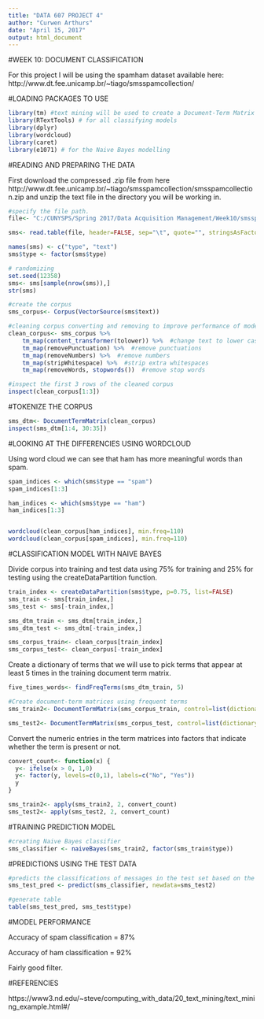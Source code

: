 ---
title: "DATA 607 PROJECT 4"
author: "Curwen Arthurs"
date: "April 15, 2017"
output: html_document
---

#WEEK 10: DOCUMENT CLASSIFICATION

For this project I will be using the spamham dataset available here:
http://www.dt.fee.unicamp.br/~tiago/smsspamcollection/




#LOADING PACKAGES TO USE

```{r}
library(tm) #text mining will be used to create a Document-Term Matrix
library(RTextTools) # for all classifying models
library(dplyr)
library(wordcloud)
library(caret)
library(e1071) # for the Naive Bayes modelling
```




#READING AND PREPARING THE DATA

First download the compressed .zip file from here http://www.dt.fee.unicamp.br/~tiago/smsspamcollection/smsspamcollection.zip
and unzip the text file in the directory you will be working in.

```{r}
#specify the file path. 
file<- "C:/CUNYSPS/Spring 2017/Data Acquisition Management/Week10/smsspamcollection/SMSSpamCollection.txt"

sms<- read.table(file, header=FALSE, sep="\t", quote="", stringsAsFactors=FALSE)

names(sms) <- c("type", "text")
sms$type <- factor(sms$type)

# randomizing
set.seed(12358)
sms<- sms[sample(nrow(sms)),]
str(sms)

```


```{r}
#create the corpus
sms_corpus<- Corpus(VectorSource(sms$text))

```


```{r}
#cleaning corpus converting and removing to improve performance of models
clean_corpus<- sms_corpus %>%
    tm_map(content_transformer(tolower)) %>%  #change text to lower cases 
    tm_map(removePunctuation) %>%  #remove punctuations
    tm_map(removeNumbers) %>%  #remove numbers
    tm_map(stripWhitespace) %>%  #strip extra whitespaces
    tm_map(removeWords, stopwords())  #remove stop words

#inspect the first 3 rows of the cleaned corpus
inspect(clean_corpus[1:3])

```



#TOKENIZE THE CORPUS

```{r}
sms_dtm<- DocumentTermMatrix(clean_corpus)
inspect(sms_dtm[1:4, 30:35])
```


#LOOKING AT THE DIFFERENCIES USING WORDCLOUD

Using word cloud we can see that ham has more meaningful words than spam.

```{r}
spam_indices <- which(sms$type == "spam")
spam_indices[1:3]

ham_indices <- which(sms$type == "ham")
ham_indices[1:3]


wordcloud(clean_corpus[ham_indices], min.freq=110)
wordcloud(clean_corpus[spam_indices], min.freq=110)
```




#CLASSIFICATION MODEL WITH NAIVE BAYES

Divide corpus into training and test data using 75% for training and 25% for testing using the createDataPartition function.


```{r}
train_index <- createDataPartition(sms$type, p=0.75, list=FALSE)
sms_train <- sms[train_index,]
sms_test <- sms[-train_index,]

sms_dtm_train <- sms_dtm[train_index,]
sms_dtm_test <- sms_dtm[-train_index,]

sms_corpus_train<- clean_corpus[train_index]
sms_corpus_test<- clean_corpus[-train_index]

```


Create a dictionary of terms that we will use to pick terms that appear at least 5 times in the training document term matrix. 

```{r}
five_times_words<- findFreqTerms(sms_dtm_train, 5)

#Create document-term matrices using frequent terms
sms_train2<- DocumentTermMatrix(sms_corpus_train, control=list(dictionary = five_times_words))

sms_test2<- DocumentTermMatrix(sms_corpus_test, control=list(dictionary = five_times_words))

```


Convert the numeric entries in the term matrices into factors that indicate whether the term is present or not.

```{r}
convert_count<- function(x) {
  y<- ifelse(x > 0, 1,0)
  y<- factor(y, levels=c(0,1), labels=c("No", "Yes"))
  y
}

sms_train2<- apply(sms_train2, 2, convert_count)
sms_test2<- apply(sms_test2, 2, convert_count)

```



#TRAINING PREDICTION MODEL


```{r}
#creating Naive Bayes classifier
sms_classifier <- naiveBayes(sms_train2, factor(sms_train$type))

```



#PREDICTIONS USING THE TEST DATA

```{r}
#predicts the classifications of messages in the test set based on the probabilities generated with the training set.
sms_test_pred <- predict(sms_classifier, newdata=sms_test2)

#generate table
table(sms_test_pred, sms_test$type)

```

#MODEL PERFORMANCE

Accuracy of spam classification = 87%

Accuracy of ham classification = 92%

Fairly good filter.


#REFERENCIES

https://www3.nd.edu/~steve/computing_with_data/20_text_mining/text_mining_example.html#/





